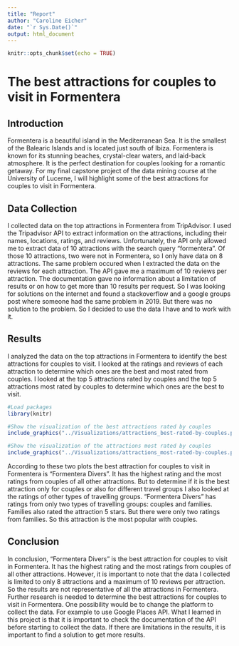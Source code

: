 ```yaml
---
title: "Report"
author: "Caroline Eicher"
date: "`r Sys.Date()`"
output: html_document
---
```


```r
knitr::opts_chunk$set(echo = TRUE)
```

# The best attractions for couples to visit in Formentera

## Introduction
Formentera is a beautiful island in the Mediterranean Sea. It is the smallest of the Balearic Islands and is located just south of Ibiza. Formentera is known for its stunning beaches, crystal-clear waters, and laid-back atmosphere. It is the perfect destination for couples looking for a romantic getaway. For my final capstone project of the data mining course at the University of Lucerne, I will highlight some of the best attractions for couples to visit in Formentera.

## Data Collection
I collected data on the top attractions in Formentera from TripAdvisor. I used the Tripadvisor API to extract information on the attractions, including their names, locations, ratings, and reviews. Unfortunately, the API only allowed me to extract data of 10 attractions with the search query "formentera". Of those 10 attractions, two were not in Formentera, so I only have data on 8 attractions. The same problem occured when I extracted the data on the reviews for each attraction. The API gave me a maximum of 10 reviews per attraction. The documentation gave no information about a limitation of results or on how to get more than 10 results per request. So I was looking for solutions on the internet and found a stackoverflow and a google groups post where someone had the same problem in 2019. But there was no solution to the problem. So I decided to use the data I have and to work with it.

## Results
I analyzed the data on the top attractions in Formentera to identify the best attractions for couples to visit. I looked at the ratings and reviews of each attraction to determine which ones are the best and most rated from couples. I looked at the top 5 attractions rated by couples and the top 5 attractions most rated by couples to determine which ones are the best to visit.
```r
#Load packages
library(knitr)

#Show the visualization of the best attractions rated by couples
include_graphics("../Visualizations/attractions_best-rated-by-couples.png")
```

```r
#Show the visualization of the attractions most rated by couples
include_graphics("../Visualizations/attractions_most-rated-by-couples.png")
```

According to these two plots the best attraction for couples to visit in Formentera is "Formentera Divers". It has the highest rating and the most ratings from couples of all other attractions. But to determine if it is the best attraction only for couples or also for different travel groups I also looked at the ratings of other types of travelling groups. 
"Formentera Divers" has ratings from only two types of travelling groups: couples and families. Families also rated the attraction 5 stars. But there were only two ratings from families. So this attraction is the most popular with couples.

## Conclusion
In conclusion, "Formentera Divers" is the best attraction for couples to visit in Formentera. It has the highest rating and the most ratings from couples of all other attractions.
However, it is important to note that the data I collected is limited to only 8 attractions and a maximum of 10 reviews per attraction. So the results are not representative of all the attractions in Formentera. Further research is needed to determine the best attractions for couples to visit in Formentera. One possibility would be to change the platform to collect the data. For example to use Google Places API. 
What I learned in this project is that it is important to check the documentation of the API before starting to collect the data. If there are limitations in the results, it is important to find a solution to get more results.